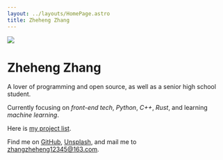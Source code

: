 ```yaml
---
layout: ../layouts/HomePage.astro
title: Zheheng Zhang
---
```


<img
  src="/avatar.png"
  class="rounded-50% w-45% min-w-200px shadow-xl hover:shadow-2xl my-10px float-right"
/>

<h1 class="text-2.8rem border-0 border-l-3px pl-1.05rem border-solid border-mid-gray">
  Zheheng Zhang
</h1>


<Type client:load />

A lover of programming and open source, as well as a senior high school student.

Currently focusing on _front-end tech_, _Python_, _C++_, _Rust_, and learning _machine learning_.

Here is [<span class="i-lucide-box badge-icon-down mx-2px"></span>my project list](/projects).

Find me on [<span class="i-lucide-github badge-icon m1-2px translate-y-2px"></span>GitHub](https://github.com/zhangzheheng12345), [<span class="i-tabler-brand-unsplash badge-icon-down mr-2px"></span>Unsplash](https://upsplash.com/@zheheng_zhang), and mail me to <u><span class="i-lucide-mailbox badge-icon-down mr-2px"></span>zhangzheheng12345@163.com</u>.
